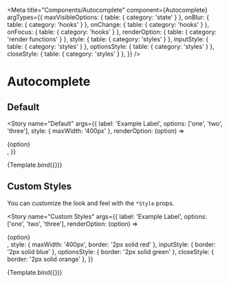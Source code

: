 
<Meta
  title="Components/Autocomplete"
  component={Autocomplete}
  argTypes={{
    maxVisibleOptions: { table: { category: 'state' } },
    onBlur: { table: { category: 'hooks' } },
    onChange: { table: { category: 'hooks' } },
    onFocus: { table: { category: 'hooks' } },
    renderOption: { table: { category: 'render functions' } },
    style: { table: { category: 'styles' } },
    inputStyle: { table: { category: 'styles' } },
    optionsStyle: { table: { category: 'styles' } },
    closeStyle: { table: { category: 'styles' } },
  }}
/>


# Autocomplete

## Default

<Story
  name="Default"
  args={{
    label: 'Example Label',
    options: ['one', 'two', 'three'],
    style: { maxWidth: '400px' },
    renderOption: (option) => <div>{option}</div>,
  }}
>
  {Template.bind({})}
</Story>

<ArgsTable story="Default" />

## Custom Styles

You can customize the look and feel with the `*Style` props.

<Story
  name="Custom Styles"
  args={{
    label: 'Example Label',
    options: ['one', 'two', 'three'],
    renderOption: (option) => <div>{option}</div>,
    style: { maxWidth: '400px', border: '2px solid red' },
    inputStyle: { border: '2px solid blue' },
    optionsStyle: { border: '2px solid green' },
    closeStyle: { border: '2px solid orange' },
  }}
>
  {Template.bind({})}
</Story>
